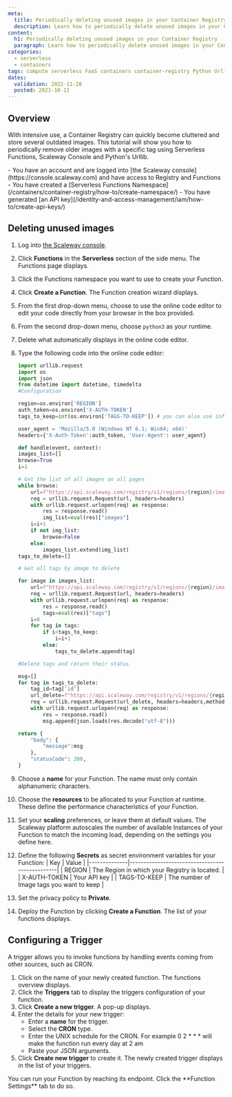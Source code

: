 ```yaml
---
meta:
  title: Periodically deleting unused images in your Container Registry
  description: Learn how to periodically delete unused images in your Container Registry.
content:
  h1: Periodically deleting unused images in your Container Registry
  paragraph: Learn how to periodically delete unused images in your Container Registry.
categories:
  - serverless
  - containers
tags: compute serverless FaaS containers container-registry Python Urllib
dates:
  validation: 2022-11-28
  posted: 2021-10-11
---
```


## Overview 

With intensive use, a Container Registry can quickly become cluttered and store several outdated images.
This tutorial will show you how to periodically remove older images with a specific tag using Serverless Functions, Scaleway Console and Python's Urllib.

<Macro id="iam-requirements" />
 
<Message type="requirement">
  - You have an account and are logged into [the Scaleway console](https://console.scaleway.com) and have access to Registry and Functions
  - You have created a [Serverless Functions Namespace](/containers/container-registry/how-to/create-namespace/)  
  - You have generated [an API key](/identity-and-access-management/iam/how-to/create-api-keys/)
</Message>

## Deleting unused images 

1. Log into [the Scaleway console](https://console.scaleway.com).  
2. Click **Functions** in the **Serverless** section of the side menu. The Functions page displays.
3. Click the Functions namespace you want to use to create your Function.
4. Click **Create a Function**. The Function creation wizard displays.
5. From the first drop-down menu, choose to use the online code editor to edit your code directly from your browser in the box provided.
6. From the second drop-down menu, choose `python3` as your runtime. 
7. Delete what automatically displays in the online code editor. 
8. Type the following code into the online code editor: 
    ```python
    import urllib.request
    import os
    import json
    from datetime import datetime, timedelta
    #Configuration

    region=os.environ['REGION']
    auth_token=os.environ['X-AUTH-TOKEN']
    tags_to_keep=int(os.environ['TAGS-TO-KEEP']) # you can also use information passed to the event object

    user_agent = 'Mozilla/5.0 (Windows NT 6.1; Win64; x64)'
    headers={'X-Auth-Token':auth_token, 'User-Agent': user_agent}

    def handle(event, context):
    images_list=[]
    browse=True
    i=1
    
    # Get the list of all images on all pages  
    while browse:
        url=f"https://api.scaleway.com/registry/v1/regions/{region}/images?page_size=100&order_by=created_at_asc&page="+str(i)
        req = urllib.request.Request(url, headers=headers)
        with urllib.request.urlopen(req) as response:
            res = response.read()
            img_list=eval(res)["images"]
        i=i+1
        if not img_list:
            browse=False
        else:
            images_list.extend(img_list)
    tags_to_delete=[]
    
    # Get all tags by image to delete
    
    for image in images_list:
        url=f"https://api.scaleway.com/registry/v1/regions/{region}/images/{image['id']}/tags?page_size=100&order_by=created_at_desc"
        req = urllib.request.Request(url, headers=headers)
        with urllib.request.urlopen(req) as response:
            res = response.read()
            tags=eval(res)["tags"]
        i=0
        for tag in tags:
            if i<tags_to_keep:
                i=i+1
            else:
                tags_to_delete.append(tag)
    
    #Delete tags and return their status
    
    msg=[]
    for tag in tags_to_delete:
        tag_id=tag['id']
        url_delete=f"https://api.scaleway.com/registry/v1/regions/{region}/tags/{tag_id}"
        req = urllib.request.Request(url_delete, headers=headers,method="DELETE")
        with urllib.request.urlopen(req) as response:
            res = response.read()
            msg.append(json.loads(res.decode("utf-8")))
    
    return {
        "body": {
            "message":msg
        },
        "statusCode": 200,
    }
    ```

9. Choose a **name** for your Function. The name must only contain alphanumeric characters.
10. Choose the **resources** to be allocated to your Function at runtime. These define the performance characteristics of your Function.
11. Set your **scaling** preferences, or leave them at default values. The Scaleway platform autoscales the number of available Instances of your Function to match the incoming load, depending on the settings you define here.
12. Define the following **Secrets** as secret environment variables for your Function: 
    | Key          | Value                                          |
    |--------------|------------------------------------------------|
    | REGION       | The Region in which your Registry is located.  |
    | X-AUTH-TOKEN | Your API key                                   |
    | TAGS-TO-KEEP | The number of Image tags you want to keep      |
13. Set the privacy policy to **Private**.
14. Deploy the Function by clicking **Create a Function**. The list of your functions displays.

## Configuring a Trigger

A trigger allows you to invoke functions by handling events coming from other sources, such as CRON.

1. Click on the name of your newly created function. The functions overview displays. 
2. Click the **Triggers** tab to display the triggers configuration of your function.
3. Click **Create a new trigger**. A pop-up displays.
4. Enter the details for your new trigger:
    * Enter a **name** for the trigger.
    * Select the **CRON** type.
    * Enter the UNIX schedule for the CRON.
        <Message type="note">
        For example 0 2 * * * will make the function run every day at 2 am
        </Message>
    * Paste your JSON arguments.
5. Click **Create new trigger** to create it. The newly created trigger displays in the list of your triggers.

<Message type="note">
  You can run your Function by reaching its endpoint. Click the **Function Settings** tab to do so. 
</Message>